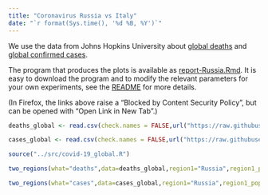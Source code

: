```yaml
---
title: "Coronavirus Russia vs Italy"
date: "`r format(Sys.time(), '%d %B, %Y')`"
---
```


We use the data from Johns Hopkins University about [global deaths](https://github.com/CSSEGISandData/COVID-19/blob/master/csse_covid_19_data/csse_covid_19_time_series/time_series_covid19_deaths_global.csv)  and [global confirmed cases](https://github.com/CSSEGISandData/COVID-19/blob/master/csse_covid_19_data/csse_covid_19_time_series/time_series_covid19_confirmed_global.csv).

The program that produces the plots is available as [report-Russia.Rmd](https://github.com/alexhkurz/coronavirus-in-R/blob/master/reports/report-Russia.Rmd). It is easy to download the program and to modify the relevant parameters for your own experiments, see the [README](https://github.com/alexhkurz/coronavirus-in-R/) for more details.

(In Firefox, the links above raise a "Blocked by Content Security Policy", but can be opened with "Open Link in New Tab".)
    
```r
deaths_global <- read.csv(check.names = FALSE,url("https://raw.githubusercontent.com/CSSEGISandData/COVID-19/master/csse_covid_19_data/csse_covid_19_time_series/time_series_covid19_deaths_global.csv"))

cases_global <- read.csv(check.names = FALSE,url("https://raw.githubusercontent.com/CSSEGISandData/COVID-19/master/csse_covid_19_data/csse_covid_19_time_series/time_series_covid19_confirmed_global.csv"))

source("../src/covid-19_global.R")
```


```r
two_regions(what="deaths",data=deaths_global,region1="Russia",region1_pop="Russian Federation",region2="Italy",lag=40)
```

```r
two_regions(what="cases",data=cases_global,region1="Russia",region1_pop="Russian Federation",region2="Italy",lag=35)
```

